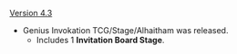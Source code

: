 {{Change History/Header}}
[[Version 4.3]]
* Genius Invokation TCG/Stage/Alhaitham was released.
** Includes 1 '''Invitation Board Stage'''.